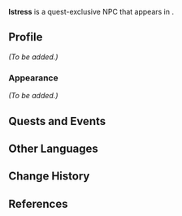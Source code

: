 {{Meta
<!-- Remove this template after adding the missing info -->
|missing_NPC_profile  = yes
<!--
|missing_NPC_idle     = yes
|missing_NPC_dialogue = yes
-->
}}
{{Character Infobox
|type             = Quest NPC
|image            = NPC Istress.png
|realname         = <!-- Optional, if different from in-game name -->
|deceased         = <!-- Past (for deceased prior to events of the game) or free response -->
|region           = Fontaine
|location         = Fontaine
|affiliation      = 
|title            = 

|ancestry         = <!-- Clan/family -->
|father           = 
|mother           = 
|spouse           = 
|sibling          = 
|child            = 
|relative         = 

|voiceEN          =  [[imdb:nm13534886|Melissa White]]<ref>Twitter: [https://x.com/itsmelissawhite/status/1806073202478834046 EN VA Self Announcement]</ref>
|voiceCN          = 
|voiceJP          = 
|voiceKR          = 
}}
'''Istress''' is a quest-exclusive NPC that appears in {{Quest|The Warmth of Lies}}.
<!--
==Location==
{{subst:#tag:gallery|
NPC Location {{subst:#titleparts:{{subst:PAGENAME}}}}.png{{subst:!}}{{subst:#titleparts:{{subst:PAGENAME}}}}'s location
NPC Location {{subst:#titleparts:{{subst:PAGENAME}}}} Context.png{{subst:!}}Additional context
}}
-->
==Profile==
<!--Detailed story/lore information goes here.-->
''(To be added.)''

===Appearance===
<!--Keep appearance section short and concise. Limit to 2 paragraphs with 3-4 sentences each.-->
''(To be added.)''

==Quests and Events==
{{Quests and Events}}
<!--
==Idle Quotes==
{{Dialogue Start}}
: {{DIcon|Idle}} {{Tx}}
:: {{A|VO {{subst:#titleparts:{{subst:PAGENAME}}}} 01.ogg}} "{{Tx}}"
{{Dialogue End}}

==Dialogue==
{{Dialogue Start}}
:'''{{subst:#titleparts:{{subst:PAGENAME}}}}:''' 
:{{DIcon}}
{{Dialogue End}}
<!--
==Event Dialogue==
===Event Name===
{{Dialogue Start}}
:'''{{subst:#titleparts:{{subst:PAGENAME}}}}:'''
{{Dialogue End}}
-->
==Other Languages==
{{Other Languages|default_hidden=1
|en      = Istress
|zhs     = 伊丝翠
|zhs_rm  = Yīsīcuì
|zht     = 伊絲翠
|zht_rm  = Yīsīcuì
|ja      = イストレス
|ko      = 이스트리스
|es      = Istress
|fr      = Istress
|ru      = Истрес
|th      = Istress
|vi      = Istress
|de      = Istress
|id      = Istress
|pt      = Istress
|tr      = Istress
|it      = Istress
}}

==Change History==
{{Change History|4.7}}

==References==
{{Reflist}}